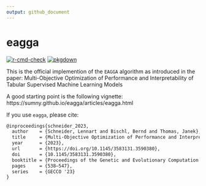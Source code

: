 ```yaml
---
output: github_document
---
```


# eagga

<!-- badges: start -->
[![r-cmd-check](https://github.com/sumny/eagga/actions/workflows/r-cmd-check.yml/badge.svg?branch=main)](https://github.com/sumny/eagga/actions/workflows/r-cmd-check.yml)
[![pkgdown](https://img.shields.io/badge/Website-Documentation-blue)](https://sumny.github.io/eagga/)
<!-- badges: end -->

This is the official implemention of the `EAGGA` algorithm as introduced in the paper: Multi-Objective Optimization of Performance and Interpretability of Tabular Supervised Machine Learning Models

A good starting point is the following vignette: https://sumny.github.io/eagga/articles/eagga.html

If you use `eagga`, please cite:

```tex
@inproceedings{schneider_2023,
  author    = {Schneider, Lennart and Bischl, Bernd and Thomas, Janek},
  title     = {Multi-Objective Optimization of Performance and Interpretability of Tabular Supervised Machine Learning Models},
  year      = {2023},
  url       = {https://doi.org/10.1145/3583131.3590380},
  doi       = {10.1145/3583131.3590380},
  booktitle = {Proceedings of the Genetic and Evolutionary Computation Conference},
  pages     = {538–547},
  series    = {GECCO '23}
}
```

